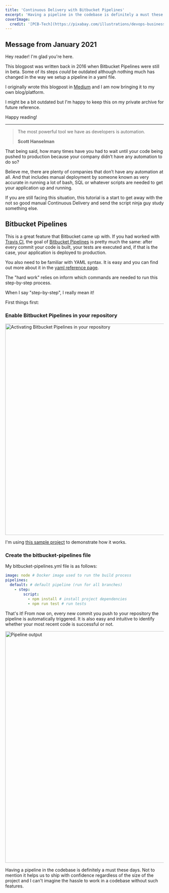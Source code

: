 ```yaml
---
title: 'Continuous Delivery with Bitbucket Pipelines'
excerpt: 'Having a pipeline in the codebase is definitely a must these days and Bitbucket Pipelines certainly help your team achieve that.'
coverImage:
  credit: '[PCB-Tech](https://pixabay.com/illustrations/devops-business-process-improvement-3148393/)'
---
```


## Message from January 2021

Hey reader! I'm glad you're here.

This blogpost was written back in 2016 when Bitbucket Pipelines were still in beta.
Some of its steps _could_ be outdated although nothing much has changed in the way we setup a pipeline in a yaml file.

I originally wrote this blogpost in [Medium](https://medium.com/@mersocarlin/continuous-delivery-with-bitbucket-pipelines-f15b829fda1b) and I am now bringing it to my own blog/platform.

I might be a bit outdated but I'm happy to keep this on my private archive for future reference.

Happy reading!

--------------------------


> The most powerful tool we have as developers is automation.
>
> **Scott Hanselman**


That being said, how many times have you had to wait until your code being pushed to production because your company didn’t have any automation to do so?

Believe me, there are plenty of companies that don’t have any automation at all.
And that includes manual deployment by someone known as very accurate in running a lot of bash, SQL or whatever scripts are needed to get your application up and running.

If you are still facing this situation, this tutorial is a start to get away with the not so good manual Continuous Delivery and send the script ninja guy study something else.

## Bitbucket Pipelines

This is a great feature that Bitbucket came up with. If you had worked with [Travis CI](https://travis-ci.org/), the goal of [Bitbucket Pipelines](https://bitbucket.org/product/features/pipelines) is pretty much the same: after every commit your code is built, your tests are executed and, if that is the case, your application is deployed to production.

You also need to be familiar with YAML syntax. It is easy and you can find out more about it in the [yaml reference page](https://yaml.org/start.html).

The "hard work" relies on inform which commands are needed to run this step-by-step process.

When I say "step-by-step", I really mean it!

First things first:

### Enable Bitbucket Pipelines in your repository

<img alt="Activating Bitbucket Pipelines in your repository" height="670" src="/assets/blog/2016-09-26-continuous-delivery-with-bitbucket-pipelines/activating-bitbucket-pipelines.gif" title="Activating Bitbucket Pipelines in your repository" width="1228" />

I'm using [this sample project](https://bitbucket.org/mersocarlin/bitbucket-pipelines/) to demonstrate how it works.

### Create the bitbucket-pipelines file

My bitbucket-pipelines.yml file is as follows:

```yaml
image: node # Docker image used to run the build process
pipelines:
  default: # default pipeline (run for all branches)
    - step:
        script:
          - npm install # install project dependencies
          - npm run test # run tests
```

That's it! From now on, every new commit you push to your repository the pipeline is automatically triggered.
It is also easy and intuitive to identify whether your most recent code is successful or not.

<img alt="Pipeline output" height="734" src="/assets/blog/2016-09-26-continuous-delivery-with-bitbucket-pipelines/bitbucket-pipeline-status.gif" title="Pipeline output" width="1287" />

Having a pipeline in the codebase is definitely a must these days.
Not to mention it helps us to ship with confidence regardless of the size of the project and I can't imagine the hassle to work in a codebase without such features.
